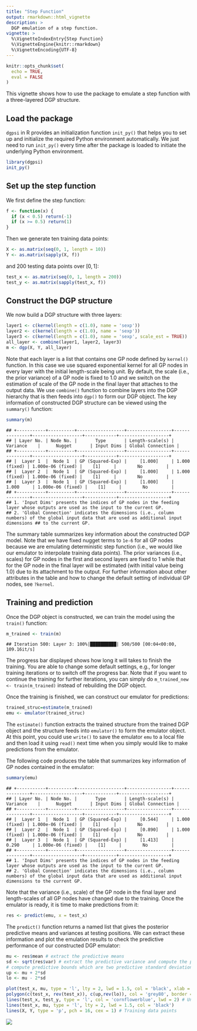 ```yaml
---
title: "Step Function"
output: rmarkdown::html_vignette
description: >
  DGP emulation of a step function.
vignette: >
  %\VignetteIndexEntry{Step Function}
  %\VignetteEngine{knitr::rmarkdown}
  %\VignetteEncoding{UTF-8}
---
```


```r
knitr::opts_chunk$set(
  echo = TRUE,
  eval = FALSE
)
```

This vignette shows how to use the package to emulate a step function with a three-layered DGP structure.

## Load the package

`dgpsi` in R provides an initialization function `init_py()` that helps you to set up and initialize the required Python environment automatically. We just need to run `init_py()` every time after the package is loaded to initiate the underlying Python environment.

```r
library(dgpsi)
init_py()
```

## Set up the step function

We first define the step function:

```r
f <- function(x) {
  if (x < 0.5) return(-1)
  if (x >= 0.5) return(1)
}
```

Then we generate ten training data points:

```r
X <- as.matrix(seq(0, 1, length = 10))
Y <- as.matrix(sapply(X, f))
```

and 200 testing data points over $[0,1]$:

```r
test_x <- as.matrix(seq(0, 1, length = 200))
test_y <- as.matrix(sapply(test_x, f))
```

## Construct the DGP structure

We now build a DGP structure with three layers:

```r
layer1 <- c(kernel(length = c(1.0), name = 'sexp'))
layer2 <- c(kernel(length = c(1.0), name = 'sexp'))
layer3 <- c(kernel(length = c(1.0), name = 'sexp', scale_est = TRUE))
all_layer <- combine(layer1, layer2, layer3)
m <- dgp(X, Y, all_layer)
```

Note that each layer is a list that contains one GP node defined by `kernel()` function. In this case we use squared exponential kernel for all GP nodes in every layer with the initial length-scale being unit. By default, the scale (i.e., the prior variance) of a GP node is fixed to 1.0 and we switch on the estimation of scale of the GP node in the final layer that attaches to the output data. We use `combine()` function to combine layers into the DGP hierarchy that is then feeds into `dgp()` to form our DGP object. The key information of constructed DGP structure can be viewed using the `summary()` function:

```r
summary(m)
```

```
## +-----------+----------+------------------+-----------------+---------------+-------------------+------------+-------------------+
## | Layer No. | Node No. |       Type       | Length-scale(s) |   Variance    |      Nugget       | Input Dims | Global Connection |
## +-----------+----------+------------------+-----------------+---------------+-------------------+------------+-------------------+
## |  Layer 1  |  Node 1  | GP (Squared-Exp) |     [1.000]     | 1.000 (fixed) | 1.000e-06 (fixed) |    [1]     |        No         |
## |  Layer 2  |  Node 1  | GP (Squared-Exp) |     [1.000]     | 1.000 (fixed) | 1.000e-06 (fixed) |    [1]     |        No         |
## |  Layer 3  |  Node 1  | GP (Squared-Exp) |     [1.000]     |     1.000     | 1.000e-06 (fixed) |    [1]     |        No         |
## +-----------+----------+------------------+-----------------+---------------+-------------------+------------+-------------------+
## 1. 'Input Dims' presents the indices of GP nodes in the feeding layer whose outputs are used as the input to the current GP.
## 2. 'Global Connection' indicates the dimensions (i.e., column numbers) of the global input data that are used as additional input dimensions ## to the current GP.
```

The summary table summarizes key information about the constructed DGP model. Note that we have fixed nugget terms to `1e-6` for all GP nodes because we are emulating deterministic step function (i.e., we would like our emulator to interpolate training data points). The prior variances (i.e., scales) for GP nodes in the first and second layers are fixed to 1 while that for the GP node in the final layer will be estimated (with initial value being 1.0) due to its attachment to the output. For further information about other attributes in the table and how to change the default setting of individual GP nodes, see `?kernel`.

## Training and prediction

Once the DGP object is constructed, we can train the model using the `train()` function:


```r
m_trained <- train(m)
```

```
## Iteration 500: Layer 3: 100%|██████████| 500/500 [00:04<00:00, 109.16it/s]
```

The progress bar displayed shows how long it will takes to finish the training. You are able to change some default settings, e.g., for longer training iterations or to switch off the progress bar. Note that if you want to continue the training for further iterations, you can simply do `m_trained_new <- train(m_trained)` instead of rebuilding the DGP object.

Once the training is finished, we can construct our emulator for predictions:

```r
trained_struc=estimate(m_trained)
emu <- emulator(trained_struc)
```

The `estimate()` function extracts the trained structure from the trained DGP object and the structure feeds into `emulator()` to form the emulator object. At this point, you could use `write()` to save the emulator `emu` to a local file and then load it using `read()` next time when you simply would like to make predictions from the emulator.

The following code produces the table that summarizes key information of GP nodes contained in the emulator: 

```r
summary(emu)
```

```
## +-----------+----------+------------------+-----------------+---------------+-------------------+------------+-------------------+
## | Layer No. | Node No. |       Type       | Length-scale(s) |   Variance    |      Nugget       | Input Dims | Global Connection |
## +-----------+----------+------------------+-----------------+---------------+-------------------+------------+-------------------+
## |  Layer 1  |  Node 1  | GP (Squared-Exp) |     [0.544]     | 1.000 (fixed) | 1.000e-06 (fixed) |    [1]     |        No         |
## |  Layer 2  |  Node 1  | GP (Squared-Exp) |     [0.890]     | 1.000 (fixed) | 1.000e-06 (fixed) |    [1]     |        No         |
## |  Layer 3  |  Node 1  | GP (Squared-Exp) |     [1.413]     |     0.290     | 1.000e-06 (fixed) |    [1]     |        No         |
## +-----------+----------+------------------+-----------------+---------------+-------------------+------------+-------------------+
## 1. 'Input Dims' presents the indices of GP nodes in the feeding layer whose outputs are used as the input to the current GP.
## 2. 'Global Connection' indicates the dimensions (i.e., column numbers) of the global input data that are used as additional input dimensions to the current GP.
```

Note that the variance (i.e., scale) of the GP node in the final layer and length-scales of all GP nodes have changed due to the training. Once the emulator is ready, it is time to make predictions from it:

```r
res <- predict(emu, x = test_x)
```

The `predict()` function returns a named list that gives the posterior predictive means and variances at testing positions. We can extract these information and plot the emulation results to check the predictive performance of our constructed DGP emulator:

```r
mu <- res$mean # extract the predictive means 
sd <- sqrt(res$var) # extract the predictive variance and compute the predictive standard deviations
# compute predictive bounds which are two predictive standard deviations above and below the predictive means
up <- mu + 2*sd 
lo <- mu - 2*sd

plot(test_x, mu, type = 'l', lty = 2, lwd = 1.5, col = 'black', xlab = 'x', cex.axis = 1.3, cex.lab = 1.3, ylab = 'y', ylim = c(-1.5,1.5))  # predictive means 
polygon(c(test_x, rev(test_x)), c(up,rev(lo)), col = 'grey80', border = F) # predictive bounds
lines(test_x, test_y, type = 'l', col = 'cornflowerblue', lwd = 2) # Underlying truth
lines(test_x, mu, type = 'l', lty = 2, lwd = 1.5, col = 'black')
lines(X, Y, type = 'p', pch = 16, cex = 1) # Training data points
```

![](images/step_fct_plot.png)
